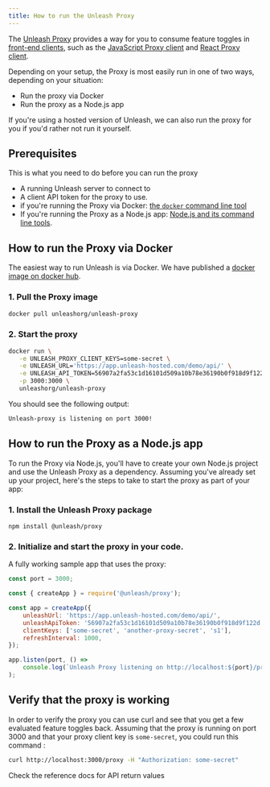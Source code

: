 ```yaml
---
title: How to run the Unleash Proxy
---
```


The [Unleash Proxy](../sdks/unleash-proxy.md) provides a way for you to consume feature toggles in [front-end clients](../sdks/index.md#front-end-sdks), such as the [JavaScript Proxy client](../sdks/proxy-javascript.md) and [React Proxy client](../sdks/proxy-react.md).

Depending on your setup, the Proxy is most easily run in one of two ways, depending on your situation:
- Run the proxy via Docker
- Run the proxy as a Node.js app

If you're using a hosted version of Unleash, we can also run the proxy for you if you'd rather not run it yourself.

## Prerequisites

This is what you need to do before you can run the proxy

- A running Unleash server to connect to
- A client API token for the proxy to use.
- if you're running the Proxy via Docker: [the `docker` command line tool](https://www.docker.com/)
- If you're running the Proxy as a Node.js app: [Node.js and its command line tools](https://nodejs.org/).

## How to run the Proxy via Docker

The easiest way to run Unleash is via Docker. We have published a [docker image on docker hub](https://hub.docker.com/r/unleashorg/unleash-proxy).

### 1. Pull the Proxy image

   ```bash
   docker pull unleashorg/unleash-proxy
   ```

### 2. Start the proxy

   ```bash
   docker run \
      -e UNLEASH_PROXY_CLIENT_KEYS=some-secret \
      -e UNLEASH_URL='https://app.unleash-hosted.com/demo/api/' \
      -e UNLEASH_API_TOKEN=56907a2fa53c1d16101d509a10b78e36190b0f918d9f122d \
      -p 3000:3000 \
      unleashorg/unleash-proxy
   ```

You should see the following output:

   ```bash
   Unleash-proxy is listening on port 3000!
   ```

## How to run the Proxy as a Node.js app

To run the Proxy via Node.js, you'll have to create your own Node.js project and use the Unleash Proxy as a dependency. Assuming you've already set up your project, here's the steps to take to start the proxy as part of your app:

### 1. Install the Unleash Proxy package

   ``` shell npm2yarn
   npm install @unleash/proxy
   ```

### 2. Initialize and start the proxy in your code.

A fully working sample app that uses the proxy:

   ``` js
   const port = 3000;

   const { createApp } = require('@unleash/proxy');

   const app = createApp({
       unleashUrl: 'https://app.unleash-hosted.com/demo/api/',
       unleashApiToken: '56907a2fa53c1d16101d509a10b78e36190b0f918d9f122d',
       clientKeys: ['some-secret', 'another-proxy-secret', 's1'],
       refreshInterval: 1000,
   });

   app.listen(port, () =>
       console.log(`Unleash Proxy listening on http://localhost:${port}/proxy`),
   );
   ```

## Verify that the proxy is working

In order to verify the proxy you can use curl and see that you get a few evaluated feature toggles back. Assuming that the proxy is running on port 3000 and that your proxy client key is `some-secret`, you could run this command :

```bash
curl http://localhost:3000/proxy -H "Authorization: some-secret"
```

Check the reference docs for API return values

